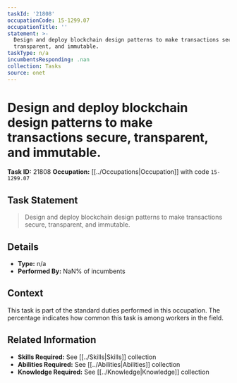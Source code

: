 ```yaml
---
taskId: '21808'
occupationCode: 15-1299.07
occupationTitle: ''
statement: >-
  Design and deploy blockchain design patterns to make transactions secure,
  transparent, and immutable.
taskType: n/a
incumbentsResponding: .nan
collection: Tasks
source: onet
---
```

# Design and deploy blockchain design patterns to make transactions secure, transparent, and immutable.

**Task ID:** 21808
**Occupation:** [[../Occupations|Occupation]] with code `15-1299.07`

## Task Statement

> Design and deploy blockchain design patterns to make transactions secure, transparent, and immutable.

## Details

- **Type:** n/a
- **Performed By:** NaN% of incumbents

## Context

This task is part of the standard duties performed in this occupation. The percentage indicates how common this task is among workers in the field.

## Related Information

- **Skills Required:** See [[../Skills|Skills]] collection
- **Abilities Required:** See [[../Abilities|Abilities]] collection
- **Knowledge Required:** See [[../Knowledge|Knowledge]] collection
